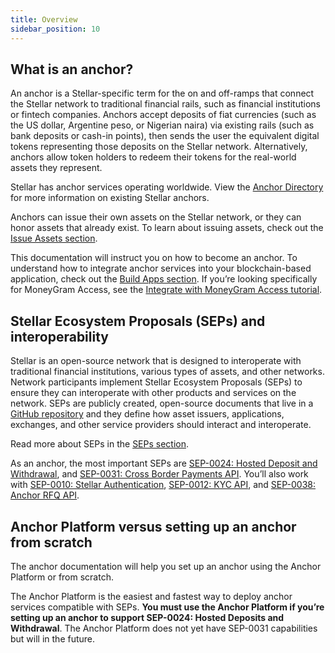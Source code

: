 ```yaml
---
title: Overview
sidebar_position: 10
---
```


## What is an anchor?

An anchor is a Stellar-specific term for the on and off-ramps that connect the Stellar network to traditional financial rails, such as financial institutions or fintech companies. Anchors accept deposits of fiat currencies (such as the US dollar, Argentine peso, or Nigerian naira) via existing rails (such as bank deposits or cash-in points), then sends the user the equivalent digital tokens representing those deposits on the Stellar network. Alternatively, anchors allow token holders to redeem their tokens for the real-world assets they represent.

Stellar has anchor services operating worldwide. View the [Anchor Directory](https://resources.stellar.org/anchors?) for more information on existing Stellar anchors.

Anchors can issue their own assets on the Stellar network, or they can honor assets that already exist. To learn about issuing assets, check out the [Issue Assets section](https://developers.stellar.org/docs/category/issue-assets).

This documentation will instruct you on how to become an anchor. To understand how to integrate anchor services into your blockchain-based application, check out the [Build Apps section](https://developers.stellar.org/docs/category/deposit-and-withdraw-from-anchors). If you’re looking specifically for MoneyGram Access, see the [Integrate with MoneyGram Access tutorial](https://developers.stellar.org/docs/tutorials/moneygram-access-integration-guide).

## Stellar Ecosystem Proposals (SEPs) and interoperability

Stellar is an open-source network that is designed to interoperate with traditional financial institutions, various types of assets, and other networks. Network participants implement Stellar Ecosystem Proposals (SEPs) to ensure they can interoperate with other products and services on the network. SEPs are publicly created, open-source documents that live in a [GitHub repository](https://github.com/stellar/stellar-protocol/tree/master/ecosystem#stellar-ecosystem-proposals-seps) and they define how asset issuers, applications, exchanges, and other service providers should interact and interoperate.

Read more about SEPs in the [SEPs section](https://developers.stellar.org/docs/fundamentals-and-concepts/stellar-ecosystem-proposals).

As an anchor, the most important SEPs are [SEP-0024: Hosted Deposit and Withdrawal](https://github.com/stellar/stellar-protocol/blob/master/ecosystem/sep-0024.md), and [SEP-0031: Cross Border Payments API](https://github.com/stellar/stellar-protocol/blob/master/ecosystem/sep-0031.md#payment-flow). You’ll also work with [SEP-0010: Stellar Authentication](https://github.com/stellar/stellar-protocol/blob/master/ecosystem/sep-0010.md), [SEP-0012: KYC API](https://github.com/stellar/stellar-protocol/blob/master/ecosystem/sep-0012.md), and [SEP-0038: Anchor RFQ API](https://github.com/stellar/stellar-protocol/blob/master/ecosystem/sep-0038.md).

## Anchor Platform versus setting up an anchor from scratch

The anchor documentation will help you set up an anchor using the Anchor Platform or from scratch.

The Anchor Platform is the easiest and fastest way to deploy anchor services compatible with SEPs. **You must use the Anchor Platform if you’re setting up an anchor to support SEP-0024: Hosted Deposits and Withdrawal**. The Anchor Platform does not yet have SEP-0031 capabilities but will in the future.
